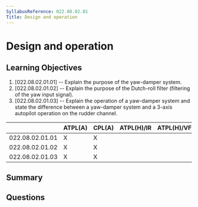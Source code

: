 ```yaml
---
SyllabusReference: 022.08.02.01
Title: Design and operation
---
```


# Design and operation

## Learning Objectives

1. [022.08.02.01.01] -- Explain the purpose of the yaw-damper system.
2. [022.08.02.01.02] -- Explain the purpose of the Dutch-roll filter (filtering
   of the yaw input signal).
3. [022.08.02.01.03] -- Explain the operation of a yaw-damper system and state
   the difference between a yaw-damper system and a 3-axis autopilot operation
   on the rudder channel.

|                 | ATPL(A) | CPL(A) | ATPL(H)/IR | ATPL(H)/VFR | CPL(H) | IR  | CBIR(A) |
| --------------- | ------- | ------ | ---------- | ----------- | ------ | --- | ------- |
| 022.08.02.01.01 | X       | X      |            |             |        |     |         |
| 022.08.02.01.02 | X       | X      |            |             |        |     |         |
| 022.08.02.01.03 | X       | X      |            |             |        |     |         |

## Summary

## Questions
